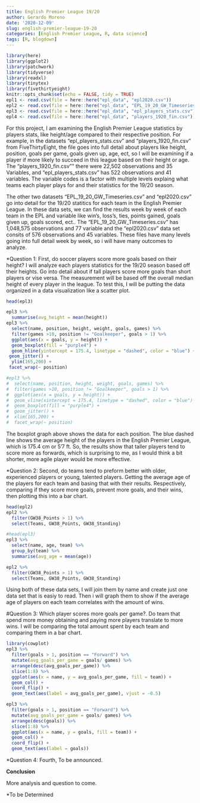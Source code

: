 ```yaml
---
title: English Premier League 19/20
author: Gerardo Moreno
date: '2020-12-09'
slug: english-premier-league-19-20
categories: [English Premier League, R, data science]
tags: [R, blogdown]
---
```

```r
library(here)
library(ggplot2)
library(patchwork)
library(tidyverse)
library(readxl)
library(tinytex)
library(fivethirtyeight)
knitr::opts_chunk$set(echo = FALSE, tidy = TRUE)
epl1 <- read.csv(file = here::here("epl_data", "epl2020.csv"))
epl2 <- read.csv(file = here::here("epl_data", "EPL_19_20_GW_Timeseries.csv"))
epl3 <- read.csv(file = here::here("epl_data", "epl_players_stats.csv"))
epl4 <- read.csv(file = here::here("epl_data", "players_1920_fin.csv"))
```
For this project, I am examining the English Premier League statistics by players stats, like height/age compared to their respective position. For example, in the datasets "epl_players_stats.csv" and "players_1920_fin.csv" from FiveThirtyEight, the file goes into full detail about players like height, position, goals per game, goals given up, age, ect, so I will be examining if a player if more likely to succeed in this league based on their height or age. The "players_1920_fin.csv"" there were 22,502 observations and 35 Variables, and "epl_players_stats.csv" has 522 observations and 41 variables. The variable codes is a factor with multiple levels explaing what teams each player plays for and their statistics for the 19/20 season.

The other two datasets "EPL_19_20_GW_Timeseries.csv" and "epl2020.csv" go into detail for the 19/20 statitics for each team in the English Premier League. In these data sets, we can find the results week by week of each team in the EPL and variable like win's, loss's, ties, points gained, goals given up, goals scored, ect.. The "EPL_19_20_GW_Timeseries.csv" has 1,048,575 observations and 77 variable and the "epl2020.csv" data set consits of 576 observations and 45 variables. These files have many levels going into full detail week by week, so i will have many outcomes to analyze.

*Question 1: First, do soccer players score more goals based on their height? I will analyze each players statistics for the 19/20 season based off their heights. Go into detail about if tall players score more goals than short players or vise versa. The measurement will be based off the overall median height of every player in the league. To test this, I will be putting the data organized in a data visualization like a scatter plot.
```r
head(epl3)
```
```r
epl3 %>%
  summarise(avg_height = mean(height))
epl3 %>%
  select(name, position, height, weight, goals, games) %>%
  filter(games >10, position != "Goalkeeper", goals > 1) %>%
  ggplot(aes(x = goals, y = height)) +
  geom_boxplot(fill = "purple4") +
  geom_hline(yintercept = 175.4, linetype = "dashed", color = "blue") +
 geom_jitter() +
  ylim(165,200) +
 facet_wrap(~ position)

#epl3 %>%
#  select(name, position, height, weight, goals, games) %>%
#  filter(games >10, position != "Goalkeeper", goals > 1) %>%
#  ggplot(aes(x = goals, y = height)) +
#  geom_vline(xintercept = 175.4, linetype = "dashed", color = "blue") +
#  geom_boxplot(fill = "purple4") +
#  geom_jitter() +
#  xlim(165,200) +
#  facet_wrap(~ position) 
```
The boxplot graph above shows the data for each position. The blue dashed line shows the average height of the players in the English Premier League, which is 175.4 cm or 5'7 ft. So, the results show that taller players tend to score more as forwards, which is surprising to me, as I would think a bit shorter, more agile player would be more effective.

*Question 2: Second, do teams tend to preform better with older, experienced players or young, talented players. Getting the average age of the players for each team and basing that with their results. Respectively, comparing if they score more goals, prevent more goals, and their wins, then plotting this into a bar chart.
```r
head(epl2) 
epl2 %>%
  filter(GW38_Points > 1) %>%
  select(Teams, GW38_Points, GW38_Standing)
```
```r
#head(epl3) 
epl3 %>%
  select(name, age, team) %>%
  group_by(team) %>%
  summarise(avg_age = mean(age))

epl2 %>%
  filter(GW38_Points > 1) %>%
  select(Teams, GW38_Points, GW38_Standing)
```
Using both of these data sets, I will join them by name and create just one data set that is easiy to read. Then i will graph them to show if the average age of players on each team correlates with the amount of wins.

#Question 3: Which player scores more goals per game?. 
Do team that spend more money obtaining and paying more players translate to more wins. I will be comparing the total amount spent by each team and comparing them in a bar chart. 

```r
library(cowplot)
epl3 %>%
  filter(goals > 1, position == "Forward") %>%
  mutate(avg_goals_per_game = goals/ games) %>%
  arrange(desc(avg_goals_per_game)) %>%
  slice(1:8) %>%
  ggplot(aes(x = name, y = avg_goals_per_game, fill = team)) +
  geom_col() +
  coord_flip() +
  geom_text(aes(label = avg_goals_per_game), vjust = -0.5)

epl3 %>%
  filter(goals > 1, position == "Forward") %>%
  mutate(avg_goals_per_game = goals/ games) %>%
  arrange(desc(goals)) %>%
  slice(1:8) %>%
  ggplot(aes(x = name, y = goals, fill = team)) +
  geom_col() +
  coord_flip() +
  geom_text(aes(label = goals))

```
*Question 4: Fourth, To be announced.

**Conclusion**

More analysis and question to come.

*To be Determined